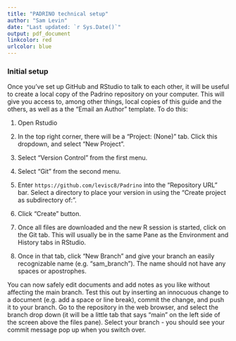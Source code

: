 ```yaml
---
title: "PADRINO technical setup"
author: "Sam Levin"
date: "Last updated: `r Sys.Date()`"
output: pdf_document
linkcolor: red
urlcolor: blue
---
```


### Initial setup

Once you've set up GitHub and RStudio to talk to each other, it will be useful to create a local copy of the Padrino repository on your computer. This will give you access to, among other things, local copies of this guide and the others, as well as a the "Email an Author" template. To do this:

1. Open Rstudio

2. In the top right corner, there will be a "Project: (None)" tab. Click this dropdown, and select "New Project".

3. Select "Version Control" from the first menu.

4. Select "Git" from the second menu.

5. Enter `https://github.com/levisc8/Padrino` into the "Repository URL" bar. Select a directory to place your version in using the "Create project as subdirectory of:".

6. Click "Create" button.

7. Once all files are downloaded and the new R session is started, click on the Git tab. This will usually be in the same Pane as the Environment and History tabs in RStudio.

8. Once in that tab, click "New Branch" and give your branch an easily recognizable name (e.g. "sam_branch"). The name should not have any spaces or apostrophes. 

You can now safely edit documents and add notes as you like without affecting the main branch. Test this out by inserting an innocuous change to a document (e.g. add a space or line break), commit the change, and push it to your branch. Go to the repository in the web browser, and select the branch drop down (it will be a little tab that says "main" on the left side of the screen above the files pane). Select your branch - you should see your commit message pop up when you switch over.